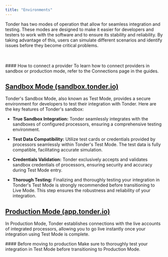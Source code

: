```yaml
---
title: "Environments"
---
```


Tonder has two modes of operation that allow for seamless integration and testing. These modes are designed to make it easier for developers and testers to work with the software and to ensure its stability and reliability. By taking advantage of this, users can simulate different scenarios and identify issues before they become critical problems.

<CardGroup>

<Card title="Sandbox Mode" icon="flask" href="#sandbox-mode-sandbox-tonder-io">
</Card>

<Card title="Production Mode" icon="globe" href="#production-mode-app-tonder-io">
</Card>

</CardGroup>
<br></br>
<Note>
#### How to connect a provider
To learn how to connect providers in sandbox or production mode, refer to the Connections page in the guides.
</Note>

## [Sandbox Mode (sandbox.tonder.io)](https://sandbox.tonder.io/)

Tonder's Sandbox Mode, also known as Test Mode, provides a secure environment for developers to test their integration with Tonder. Here are the key features of Tonder's sandbox:

- **True Sandbox Integration:** Tonder seamlessly integrates with the sandboxes of configured processors, ensuring a comprehensive testing environment.

- **Test Data Compatibility:** Utilize test cards or credentials provided by processors seamlessly within Tonder's Test Mode. The test data is fully compatible, facilitating accurate simulation.

- **Credentials Validation:** Tonder exclusively accepts and validates sandbox credentials of processors, ensuring security and accuracy during Test Mode entry.

- **Thorough Testing:** Finalizing and thoroughly testing your integration in Tonder's Test Mode is strongly recommended before transitioning to Live Mode. This step ensures the robustness and reliability of your integration.

## [Production Mode (app.tonder.io)](https://app.tonder.io/)

In Production Mode, Tonder establishes connections with the live accounts of integrated processors, allowing you to go live instantly once your integration using Test Mode is complete.

<Warning>
#### Before moving to production
Make sure to thoroughly test your integration in Test Mode before transitioning to Production Mode.
</Warning>
